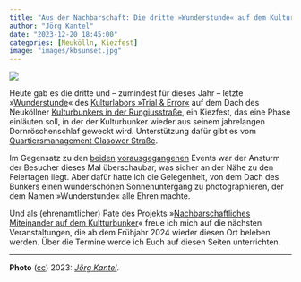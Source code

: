 ```yaml
---
title: "Aus der Nachbarschaft: Die dritte »Wunderstunde« auf dem Kulturbunker"
author: "Jörg Kantel"
date: "2023-12-20 18:45:00"
categories: [Neukölln, Kiezfest]
image: "images/kbsunset.jpg"
---
```


[![](images/kbsunset-b.jpg)](https://www.flickr.com/photos/schockwellenreiter/53410220211/)

Heute gab es die dritte und -- zumindest für dieses Jahr -- letzte »[Wunderstunde](https://www.trial-error.org/projekte-1/kulturbunker/)« des [Kulturlabors »Trial & Error«](https://www.trial-error.org/) auf dem Dach des Neuköllner [Kulturbunkers in der Rungiusstraße](https://kantel.github.io/posts/2023100601_kulturbunker/), ein Kiezfest, das eine Phase einläuten soll, in der der Kulturbunker wieder aus seinem jahrelangen Dornröschenschlaf geweckt wird. Unterstützung dafür gibt es vom [Quartiersmanagement Glasower Straße](https://qm-glasower-strasse.de/wunderstunden-auf-dem-dach-des-kulturbunkers/).

Im Gegensatz zu den [beiden](https://kantel.github.io/posts/2023120602_wunderstunde_1/) [vorausgegangenen](https://kantel.github.io/posts/2023121302_wunderstunde_2/) Events war der Ansturm der Besucher dieses Mal überschaubar, was sicher an der Nähe zu den Feiertagen liegt. Aber dafür hatte ich die Gelegenheit, von dem Dach des Bunkers einen wunderschönen Sonnenuntergang zu photographieren, der dem Namen »Wunderstunde« alle Ehren machte.

Und als (ehrenamtlicher) Pate des Projekts »[Nachbarschaftliches Miteinander auf dem Kultturbunker](https://qm-glasower-strasse.de/start-des-projektes-nachbarschaftliches-miteinander-auf-dem-kulturbunker/)« freue ich mich auf die nächsten Veranstaltungen, die ab dem Frühjahr 2024 wieder diesen Ort beleben werden. Über die Termine werde ich Euch auf diesen Seiten unterrichten.

---

**Photo** ([cc](http://creativecommons.org/licenses/by-nc-nd/2.0/)) 2023: *[Jörg Kantel](http://cognitiones.kantel-chaos-team.de/cv.html)*.